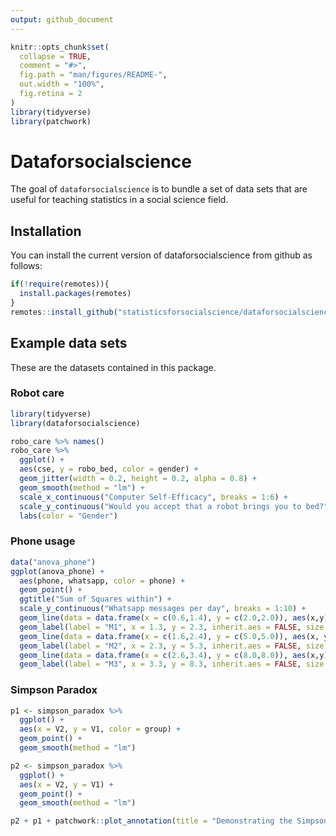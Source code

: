 ```yaml
---
output: github_document
---
```


<!-- README.md is generated from README.Rmd. Please edit that file -->

```r
knitr::opts_chunk$set(
  collapse = TRUE,
  comment = "#>",
  fig.path = "man/figures/README-",
  out.width = "100%",
  fig.retina = 2
)
library(tidyverse)
library(patchwork)
```
# Dataforsocialscience

The goal of `dataforsocialscience` is to bundle a set of data sets that are useful for teaching statistics in a social science field.

## Installation

You can install the current version of dataforsocialscience from github as follows:

```r
if(!require(remotes)){
  install.packages(remotes)
} 
remotes::install_github("statisticsforsocialscience/dataforsocialscience")
```

## Example data sets

These are the datasets contained in this package.

### Robot care

```r
library(tidyverse)
library(dataforsocialscience)

robo_care %>% names()
robo_care %>% 
  ggplot() + 
  aes(cse, y = robo_bed, color = gender) + 
  geom_jitter(width = 0.2, height = 0.2, alpha = 0.8) +
  geom_smooth(method = "lm") +
  scale_x_continuous("Computer Self-Efficacy", breaks = 1:6) +
  scale_y_continuous("Would you accept that a robot brings you to bed?", breaks = 1:6) +
  labs(color = "Gender")

```


### Phone usage
```r
data("anova_phone")
ggplot(anova_phone) + 
  aes(phone, whatsapp, color = phone) +
  geom_point() +
  ggtitle("Sum of Squares within") +
  scale_y_continuous("Whatsapp messages per day", breaks = 1:10) +
  geom_line(data = data.frame(x = c(0.6,1.4), y = c(2.0,2.0)), aes(x,y), inherit.aes = FALSE, size = 1, color = 2) +
  geom_label(label = "M1", x = 1.3, y = 2.3, inherit.aes = FALSE, size = 6) +
  geom_line(data = data.frame(x = c(1.6,2.4), y = c(5.0,5.0)), aes(x, y), inherit.aes = FALSE, size = 1, color = 3) +
  geom_label(label = "M2", x = 2.3, y = 5.3, inherit.aes = FALSE, size = 6) +
  geom_line(data = data.frame(x = c(2.6,3.4), y = c(8.0,8.0)), aes(x,y), inherit.aes = FALSE, size = 1, color = 4) +
  geom_label(label = "M3", x = 3.3, y = 8.3, inherit.aes = FALSE, size = 6)

```

### Simpson Paradox

```r
p1 <- simpson_paradox %>% 
  ggplot() + 
  aes(x = V2, y = V1, color = group) + 
  geom_point() + 
  geom_smooth(method = "lm")

p2 <- simpson_paradox %>% 
  ggplot() + 
  aes(x = V2, y = V1) + 
  geom_point() + 
  geom_smooth(method = "lm")

p2 + p1 + patchwork::plot_annotation(title = "Demonstrating the Simpson Paradox")
```

